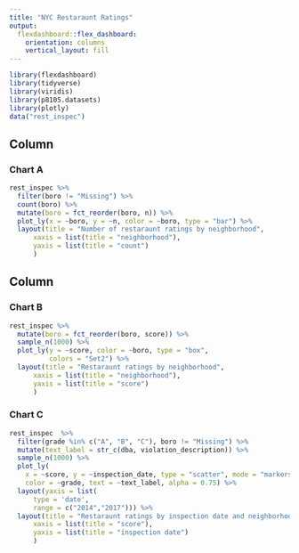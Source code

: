 ```yaml
---
title: "NYC Restaraunt Ratings"
output: 
  flexdashboard::flex_dashboard:
    orientation: columns
    vertical_layout: fill
---
```


```r
library(flexdashboard)
library(tidyverse)
library(viridis)
library(p8105.datasets)
library(plotly)
data("rest_inspec")
```


Column {data-width=650}
-----------------------------------------------------------------------

### Chart A

```r
rest_inspec %>% 
  filter(boro != "Missing") %>% 
  count(boro) %>% 
  mutate(boro = fct_reorder(boro, n)) %>% 
  plot_ly(x = ~boro, y = ~n, color = ~boro, type = "bar") %>% 
  layout(title = "Number of restaraunt ratings by neighborhood",
      xaxis = list(title = "neighborhood"), 
      yaxis = list(title = "count")
      )
```

Column {data-width=350}
-----------------------------------------------------------------------

### Chart B

```r
rest_inspec %>% 
  mutate(boro = fct_reorder(boro, score)) %>% 
  sample_n(1000) %>% 
  plot_ly(y = ~score, color = ~boro, type = "box",
          colors = "Set2") %>% 
  layout(title = "Restaraunt ratings by neighborhood",
      xaxis = list(title = "neighborhood"), 
      yaxis = list(title = "score")
      )
```

### Chart C

```r
rest_inspec  %>% 
  filter(grade %in% c("A", "B", "C"), boro != "Missing") %>%
  mutate(text_label = str_c(dba, violation_description)) %>% 
  sample_n(1000) %>% 
  plot_ly(
    x = ~score, y = ~inspection_date, type = "scatter", mode = "markers",
    color = ~grade, text = ~text_label, alpha = 0.75) %>% 
  layout(yaxis = list(
      type = 'date',
      range = c("2014","2017"))) %>% 
  layout(title = "Restaraunt ratings by inspection date and neighborhood with inspection violation description",
      xaxis = list(title = "score"), 
      yaxis = list(title = "inspection date")
      )
```


